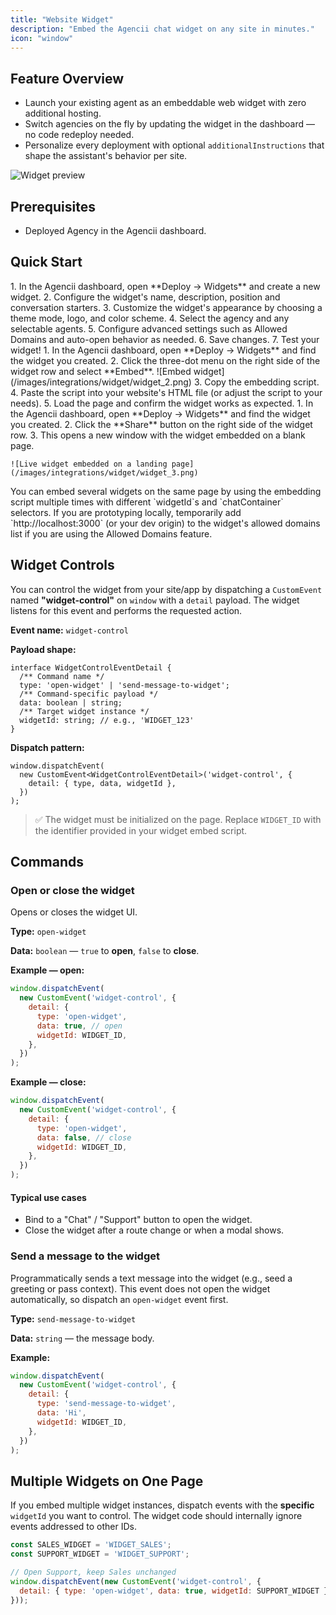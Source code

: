 ```yaml
---
title: "Website Widget"
description: "Embed the Agencii chat widget on any site in minutes."
icon: "window"
---
```


## Feature Overview

- Launch your existing agent as an embeddable web widget with zero additional hosting.
- Switch agencies on the fly by updating the widget in the dashboard — no code redeploy needed.
- Personalize every deployment with optional `additionalInstructions` that shape the assistant's behavior per site.

![Widget preview](/images/integrations/widget/widget_1.png)

## Prerequisites

- Deployed Agency in the Agencii dashboard.

## Quick Start

<Steps>
  <Step title="Create a new widget">
    1. In the Agencii dashboard, open **Deploy → Widgets** and create a new widget.
    2. Configure the widget's name, description, position and conversation starters.
    3. Customize the widget's appearance by choosing a theme mode, logo, and color scheme.
    4. Select the agency and any selectable agents.
    5. Configure advanced settings such as Allowed Domains and auto-open behavior as needed.
    6. Save changes.
    7. Test your widget!
  </Step>

  <Step title="Embed the widget">
    1. In the Agencii dashboard, open **Deploy → Widgets** and find the widget you created.
    2. Click the three-dot menu on the right side of the widget row and select **Embed**.
    ![Embed widget](/images/integrations/widget/widget_2.png)
    3. Copy the embedding script.
    4. Paste the script into your website's HTML file (or adjust the script to your needs).
    5. Load the page and confirm the widget works as expected.
  </Step>

  <Step title="Share the widget">
    1. In the Agencii dashboard, open **Deploy → Widgets** and find the widget you created.
    2. Click the **Share** button on the right side of the widget row.
    3. This opens a new window with the widget embedded on a blank page.

    ![Live widget embedded on a landing page](/images/integrations/widget/widget_3.png)
  </Step>
</Steps>

<Tip>
You can embed several widgets on the same page by using the embedding script multiple times with different `widgetId`s and `chatContainer` selectors.
</Tip>


<Tip>
If you are prototyping locally, temporarily add `http://localhost:3000` (or your dev origin) to the widget's allowed domains list if you are using the Allowed Domains feature.
</Tip>

## Widget Controls

You can control the widget from your site/app by dispatching a `CustomEvent` named **"widget-control"** on `window` with a `detail` payload. The widget listens for this event and performs the requested action.

**Event name:** `widget-control`

**Payload shape:**

```tsx
interface WidgetControlEventDetail {
  /** Command name */
  type: 'open-widget' | 'send-message-to-widget';
  /** Command-specific payload */
  data: boolean | string;
  /** Target widget instance */
  widgetId: string; // e.g., 'WIDGET_123'
}

```

**Dispatch pattern:**

```tsx
window.dispatchEvent(
  new CustomEvent<WidgetControlEventDetail>('widget-control', {
    detail: { type, data, widgetId },
  })
);

```

> ✅ The widget must be initialized on the page.
> Replace `WIDGET_ID` with the identifier provided in your widget embed script.

## Commands

### Open or close the widget

Opens or closes the widget UI.

**Type:** `open-widget`

**Data:** `boolean` — `true` to **open**, `false` to **close**.

**Example — open:**

```jsx
window.dispatchEvent(
  new CustomEvent('widget-control', {
    detail: {
      type: 'open-widget',
      data: true, // open
      widgetId: WIDGET_ID,
    },
  })
);

```

**Example — close:**

```jsx
window.dispatchEvent(
  new CustomEvent('widget-control', {
    detail: {
      type: 'open-widget',
      data: false, // close
      widgetId: WIDGET_ID,
    },
  })
);

```

#### Typical use cases

- Bind to a "Chat" / "Support" button to open the widget.
- Close the widget after a route change or when a modal shows.

### Send a message to the widget

Programmatically sends a text message into the widget (e.g., seed a greeting or pass context).
This event does not open the widget automatically, so dispatch an `open-widget` event first.

**Type:** `send-message-to-widget`

**Data:** `string` — the message body.

**Example:**

```jsx
window.dispatchEvent(
  new CustomEvent('widget-control', {
    detail: {
      type: 'send-message-to-widget',
      data: 'Hi',
      widgetId: WIDGET_ID,
    },
  })
);

```

## Multiple Widgets on One Page

If you embed multiple widget instances, dispatch events with the **specific** `widgetId` you want to control. The widget code should internally ignore events addressed to other IDs.

```jsx
const SALES_WIDGET = 'WIDGET_SALES';
const SUPPORT_WIDGET = 'WIDGET_SUPPORT';

// Open Support, keep Sales unchanged
window.dispatchEvent(new CustomEvent('widget-control', {
  detail: { type: 'open-widget', data: true, widgetId: SUPPORT_WIDGET },
}));

```
